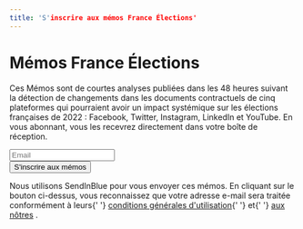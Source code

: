 ```yaml
---
title: 'S'inscrire aux mémos France Élections'
---
```

# Mémos France Élections

Ces Mémos sont de courtes analyses publiées dans les 48 heures suivant la détection de changements dans les documents contractuels de
cinq plateformes qui pourraient avoir un impact systémique sur les élections françaises de 2022 : Facebook, Twitter, Instagram, LinkedIn
et YouTube. En vous abonnant, vous les recevrez directement dans votre boîte de réception.

<form
  id="sib-form"
  method="POST"
  action="https://98bb6346.sibforms.com/serve/MUIEACNQpj-ZHUKKlyF0bfaAGsIMOfnk-nfryeUvMG2O64lDLnohxdkESevuVHk3fJj1yDmiSqJnybHo_REH1AA6o7MO2EoqDlx_zgWLvU2UUdqX0jeEPTbrBxXp3OXZryZqGkP5XCIITqQyfrvSjcE2uGsYLCRhBFbLQJYpvTZwKNl7xGl52vyOl5md3PNyJFFmpi0cRLs22GUe"
  className="mt__XL"
>
  <div className="formfield mb__L">
    <input
      type="email"
      id="EMAIL"
      name="EMAIL"
      autoComplete="off"
      placeholder="Email"
      data-required="true"
      required
    />
  </div>
  <div className="formfield formfield__alignRight">
    <Button form="sib-form" submit={true}>
      S'inscrire aux mémos
    </Button>
    <input
      type="checkbox"
      hidden={true}
      value="1"
      id="OPT_IN"
      name="OPT_IN"
      defaultChecked={true}
      required
    />
    <input type="hidden" name="locale" value="fr" />
  </div>
</form>

<p className="text__light">
  Nous utilisons SendInBlue pour vous envoyer ces mémos. En cliquant sur le bouton ci-dessus, vous
  reconnaissez que votre adresse e-mail sera traitée conformément à leurs{' '}
  <a href="https://www.sendinblue.com/legal/termsofuse/" target="_blank">conditions générales d'utilisation</a>{' '}
  et{' '}
  <a href="https://opentermsarchive.org/fr/privacy-policy" target="_blank">aux nôtres</a>
  .
</p>
